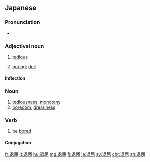 ==Japanese==
{{ja-kanjitab|たい|くつ|yomi=o}}

===Pronunciation===
* {{ja-pron|たいくつ|yomi=o}}

===Adjectival noun===
{{ja-adj|infl=na|たいくつ}}

# [[tedious]]
#: {{ja-usex|彼の話はいつも長くて退屈だ。|かれ の はなし は いつも ながくて たいくつ だ。|His speeches are always long and '''tedious'''.}}
# [[boring]]; [[dull]]

====Inflection====
{{ja-na|たいくつ}}

===Noun===
{{ja-noun|たいくつ}}

# [[tediousness]], [[monotony]]
# [[boredom]], [[dreariness]]

===Verb===
{{ja-verb-suru|tr=intrans|たいくつ}}

# be [[bore]]d

====Conjugation====
{{ja-suru|退屈|たいくつ|taikutsu}}

[[fr:退屈]]
[[lt:退屈]]
[[hu:退屈]]
[[mg:退屈]]
[[fj:退屈]]
[[ja:退屈]]
[[sv:退屈]]
[[chr:退屈]]
[[zh:退屈]]